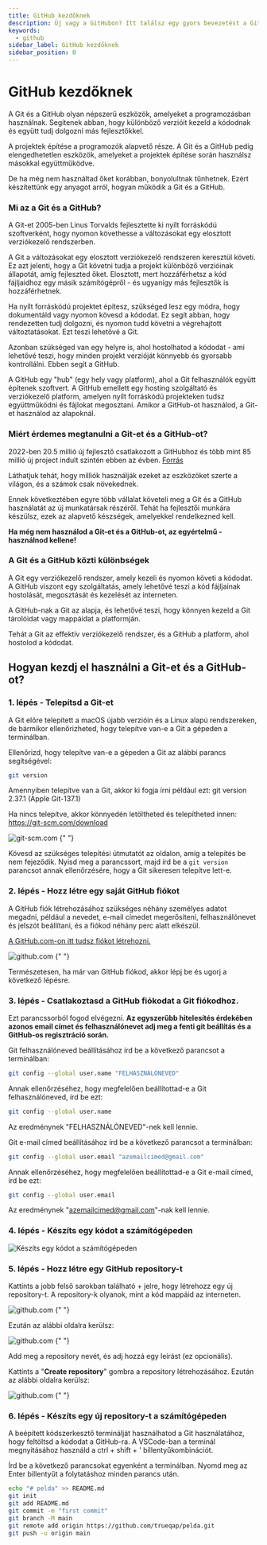```yaml
---
title: GitHub kezdőknek
description: Új vagy a GitHubon? Itt találsz egy gyors bevezetést a GitHub használatába.
keywords:
  - github
sidebar_label: GitHub kezdőknek
sidebar_position: 0
---
```



# <FontAwesomeIcon icon="fa-brands fa-github text-primary" /> GitHub kezdőknek

A Git és a GitHub olyan népszerű eszközök, amelyeket a programozásban használnak. Segítenek abban, hogy különböző verzióit kezeld a kódodnak és együtt tudj dolgozni más fejlesztőkkel.

A projektek építése a programozók alapvető része. A Git és a GitHub pedig elengedhetetlen eszközök, amelyeket a projektek építése során használsz másokkal együttműködve.

De ha még nem használtad őket korábban, bonyolultnak tűnhetnek. Ezért készítettünk egy anyagot arról, hogyan működik a Git és a GitHub.

### Mi az a Git és a GitHub?

A Git-et 2005-ben Linus Torvalds fejlesztette ki nyílt forráskódú szoftverként, hogy nyomon követhesse a változásokat egy elosztott verziókezelő rendszerben.

A Git a változásokat egy elosztott verziókezelő rendszeren keresztül követi. Ez azt jelenti, hogy a Git követni tudja a projekt különböző verzióinak állapotát, amíg fejleszted őket. Elosztott, mert hozzáférhetsz a kód fájljaidhoz egy másik számítógépről - és ugyanígy más fejlesztők is hozzáférhetnek.

Ha nyílt forráskódú projektet építesz, szükséged lesz egy módra, hogy dokumentáld vagy nyomon kövesd a kódodat. Ez segít abban, hogy rendezetten tudj dolgozni, és nyomon tudd követni a végrehajtott változtatásokat. Ezt teszi lehetővé a Git.

Azonban szükséged van egy helyre is, ahol hostolhatod a kódodat - ami lehetővé teszi, hogy minden projekt verzióját könnyebb és gyorsabb kontrollálni. Ebben segít a GitHub.

A GitHub egy "hub" (egy hely vagy platform), ahol a Git felhasználók együtt építenek szoftvert. A GitHub emellett egy hosting szolgáltató és verziókezelő platform, amelyen nyílt forráskódú projekteken tudsz együttműködni és fájlokat megosztani. Amikor a GitHub-ot használod, a Git-et használod az alapoknál.

### Miért érdemes megtanulni a Git-et és a GitHub-ot?

2022-ben 20.5 millió új fejlesztő csatlakozott a GitHubhoz és több mint 85 millió új project indult szintén ebben az évben. [Forrás](https://octoverse.github.com/2022/global-tech-talent)

Láthatjuk tehát, hogy milliók használják ezeket az eszközöket szerte a világon, és a számok csak növekednek.

Ennek következtében egyre több vállalat követeli meg a Git és a GitHub használatát az új munkatársak részéről. Tehát ha fejlesztői munkára készülsz, ezek az alapvető készségek, amelyekkel rendelkezned kell.

**Ha még nem használod a Git-et és a GitHub-ot, az egyértelmű - használnod kellene!**

### A Git és a GitHub közti különbségek

A Git egy verziókezelő rendszer, amely kezeli és nyomon követi a kódodat. A GitHub viszont egy szolgáltatás, amely lehetővé teszi a kód fájljainak hostolását, megosztását és kezelését az interneten.

A GitHub-nak a Git az alapja, és lehetővé teszi, hogy könnyen kezeld a Git tárolóidat vagy mappáidat a platformján.

Tehát a Git az effektív verziókezelő rendszer, és a GitHub a platform, ahol hostolod a kódodat.

## Hogyan kezdj el használni a Git-et és a GitHub-ot?

### 1. lépés - Telepítsd a Git-et

A Git előre telepített a macOS újabb verzióin és a Linux alapú rendszereken, de bármikor ellenőrizheted, hogy telepítve van-e a Git a gépeden a terminálban.

Ellenőrizd, hogy telepítve van-e a gépeden a Git az alábbi parancs segítségével:

```bash
git version
```

Amennyiben telepítve van a Git, akkor ki fogja írni például ezt: git version 2.37.1 (Apple Git-137.1)

Ha nincs telepítve, akkor könnyedén letöltheted és telepítheted innen: https://git-scm.com/download

<BrowserWindow url="https://git-scm.com/">
  <img src="/img/git-scm-com.png" alt="git-scm.com"></img>
</BrowserWindow>{" "}

Kövesd az szükséges telepítési útmutatót az oldalon, amíg a telepítés be nem fejeződik. Nyisd meg a parancssort, majd írd be a `git version` parancsot annak ellenőrzésére, hogy a Git sikeresen telepítve lett-e.

### 2. lépés - Hozz létre egy saját GitHub fiókot

A GitHub fiók létrehozásához szükséges néhány személyes adatot megadni, például a nevedet, e-mail címedet megerősíteni, felhasználónevet és jelszót beállítani, és a fiókod néhány perc alatt elkészül.

[A GitHub.com-on itt tudsz fiókot létrehozni.](https://github.com/signup)

<BrowserWindow url="https://github.com/">
  <img src="/img/github-com.png" alt="github.com"></img>
</BrowserWindow>{" "}

Természetesen, ha már van GitHub fiókod, akkor lépj be és ugorj a következő lépésre.

### 3. lépés - Csatlakoztasd a GitHub fiókodat a Git fiókodhoz.

Ezt parancssorból fogod elvégezni. **Az egyszerűbb hitelesítés érdekében azonos email címet és felhasználónevet adj meg a fenti git beállítás és a GitHub-os regisztráció során.**

Git felhasználóneved beállításához írd be a következő parancsot a terminálban:

```bash
git config --global user.name "FELHASZNÁLÓNEVED"
```

Annak ellenőrzéséhez, hogy megfelelően beállítottad-e a Git felhasználóneved, írd be ezt:

```bash
git config --global user.name
```

Az eredménynek "FELHASZNÁLÓNEVED"-nek kell lennie.

Git e-mail címed beállításához írd be a következő parancsot a terminálban:

```bash
git config --global user.email "azemailcimed@gmail.com"
```

Annak ellenőrzéséhez, hogy megfelelően beállítottad-e a Git e-mail címed, írd be ezt:

```bash
git config --global user.email
```

Az eredménynek "azemailcimed@gmail.com"-nak kell lennie.

### 4. lépés - Készíts egy kódot a számítógépeden

![Készíts egy kódot a számítógépeden](/img/pelda-konyvtar.png)

### 5. lépés - Hozz létre egy GitHub repository-t

Kattints a jobb felső sarokban található + jelre, hogy létrehozz egy új repository-t. A repository-k olyanok, mint a kód mappáid az interneten.

<BrowserWindow url="https://github.com/">
  <img src="/img/uj-repo.png" alt="github.com"></img>
</BrowserWindow>{" "}

Ezután az alábbi oldalra kerülsz:

<BrowserWindow url="https://github.com/new">
  <img src="/img/uj-repo-oldal.png" alt="github.com"></img>
</BrowserWindow>{" "}

Add meg a repository nevét, és adj hozzá egy leírást (ez opcionális).

Kattints a "**Create repository**" gombra a repository létrehozásához. Ezután az alábbi oldalra kerülsz:

<BrowserWindow url="https://github.com/new">
  <img src="/img/uj-repo-oldal-kesz.png" alt="github.com"></img>
</BrowserWindow>{" "}

### 6. lépés - Készíts egy új repository-t a számítógépeden

A beépített kódszerkesztő terminálját használhatod a Git használatához, hogy feltöltsd a kódodat a GitHub-ra. A VSCode-ban a terminál megnyitásához használd a ctrl + shift + ' billentyűkombinációt.

Írd be a következő parancsokat egyenként a terminálban. Nyomd meg az Enter billentyűt a folytatáshoz minden parancs után.

```bash
echo "# pelda" >> README.md
git init
git add README.md
git commit -m "first commit"
git branch -M main
git remote add origin https://github.com/trueqap/pelda.git
git push -u origin main
```
